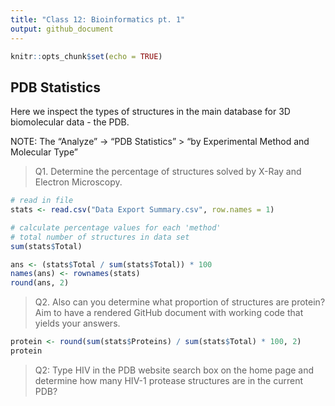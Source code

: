 ```yaml
---
title: "Class 12: Bioinformatics pt. 1"
output: github_document
---
```


```r
knitr::opts_chunk$set(echo = TRUE)
```

## PDB Statistics

Here we inspect the types of structures in the main database for 3D biomolecular data - the PDB. 


NOTE: The “Analyze” -> “PDB Statistics” > “by Experimental Method and Molecular Type” 

> Q1. Determine the percentage of structures solved by X-Ray and Electron Microscopy. 

```r
# read in file
stats <- read.csv("Data Export Summary.csv", row.names = 1)

# calculate percentage values for each 'method'
# total number of structures in data set
sum(stats$Total)

ans <- (stats$Total / sum(stats$Total)) * 100
names(ans) <- rownames(stats)
round(ans, 2)

```


> Q2. Also can you determine what proportion of structures are protein? Aim to have a rendered GitHub document with working code that yields your answers.

```r
protein <- round(sum(stats$Proteins) / sum(stats$Total) * 100, 2)
protein

```



> Q2: Type HIV in the PDB website search box on the home page and determine how many HIV-1 protease structures are in the current PDB?





